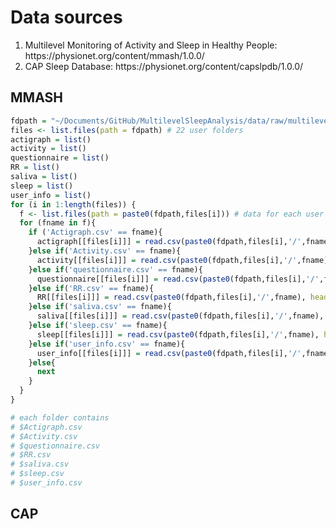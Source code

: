 # Data sources
1. Multilevel Monitoring of Activity and Sleep in Healthy People: https://physionet.org/content/mmash/1.0.0/
2. CAP Sleep Database: https://physionet.org/content/capslpdb/1.0.0/

## MMASH
```r
fdpath = "~/Documents/GitHub/MultilevelSleepAnalysis/data/raw/multilevel-monitoring-of-activity-and-sleep-in-healthy-people-1.0.0/DataPaper/" 
files <- list.files(path = fdpath) # 22 user folders
actigraph = list()
activity = list()
questionnaire = list()
RR = list()
saliva = list()
sleep = list()
user_info = list()
for (i in 1:length(files)) {
  f <- list.files(path = paste0(fdpath,files[i])) # data for each user
  for (fname in f){
    if ('Actigraph.csv' == fname){
      actigraph[[files[i]]] = read.csv(paste0(fdpath,files[i],'/',fname), header = T, sep = ",")
    }else if('Activity.csv' == fname){
      activity[[files[i]]] = read.csv(paste0(fdpath,files[i],'/',fname), header = T, sep = ",")
    }else if('questionnaire.csv' == fname){
      questionnaire[[files[i]]] = read.csv(paste0(fdpath,files[i],'/',fname), header = T, sep = ",")
    }else if('RR.csv' == fname){
      RR[[files[i]]] = read.csv(paste0(fdpath,files[i],'/',fname), header = T, sep = ",")
    }else if('saliva.csv' == fname){
      saliva[[files[i]]] = read.csv(paste0(fdpath,files[i],'/',fname), header = T, sep = ",")
    }else if('sleep.csv' == fname){
      sleep[[files[i]]] = read.csv(paste0(fdpath,files[i],'/',fname), header = T, sep = ",")
    }else if('user_info.csv' == fname){
      user_info[[files[i]]] = read.csv(paste0(fdpath,files[i],'/',fname), header = T, sep = ",")
    }else{
      next
    }
  }
}

# each folder contains
# $Actigraph.csv
# $Activity.csv
# $questionnaire.csv
# $RR.csv
# $saliva.csv
# $sleep.csv
# $user_info.csv
```


## CAP

```r

```

